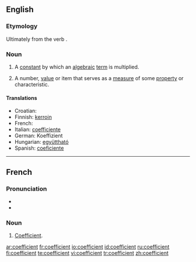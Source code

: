 ==English==

===Etymology===
Ultimately from the {{L.}} verb {{term|coefficere}}.

===Noun===
{{en-noun}}

# {{mathematics}} A [[constant]] by which an [[algebraic]] [[term]] is multiplied.
# A number, [[value]] or item that serves as a [[measure]] of some [[property]] or characteristic.

====Translations====
* Croatian: {{t-|hr|koeficijent|m}}
* Finnish: [[kerroin]]
* French: {{t+|fr|coefficient|m}}
* Italian: [[coefficiente]] {{m}}
* German: Koeffizient {{m}}
* Hungarian: [[együttható]]
* Spanish: [[coeficiente]] {{m}}

----

==French==

===Pronunciation===
*{{IPA|lang=fr|/kɔ.e.fi.sjɑ̃/}}
*{{SAMPA|lang=fr|/kO.e.fi.sjA~/}}

===Noun===
{{fr-noun|m}}

# [[#English|Coefficient]].

[[ar:coefficient]]
[[fr:coefficient]]
[[io:coefficient]]
[[id:coefficient]]
[[ru:coefficient]]
[[fi:coefficient]]
[[te:coefficient]]
[[vi:coefficient]]
[[tr:coefficient]]
[[zh:coefficient]]
